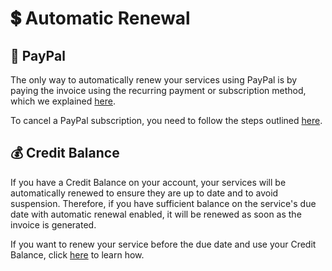 # 💲 Automatic Renewal

## 💸 PayPal

The only way to automatically renew your services using PayPal is by paying the invoice using the recurring payment or subscription method, which we explained [here](/payments/paypal#step-2---select-payment-method).

To cancel a PayPal subscription, you need to follow the steps outlined [here](/billing-faq/cancel-paypal).

## 💰 Credit Balance

If you have a Credit Balance on your account, your services will be automatically renewed to ensure they are up to date and to avoid suspension. Therefore, if you have sufficient balance on the service's due date with automatic renewal enabled, it will be renewed as soon as the invoice is generated.

If you want to renew your service before the due date and use your Credit Balance, click [here](/payments/credit-balance) to learn how.